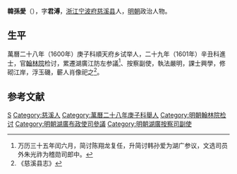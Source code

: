 '''韓孫愛'''（{{bd|？||？|catIdx=}}），字'''君溥'''，[[浙江|浙江]][[宁波府|宁波府]][[慈溪县|慈溪县]]人，[[明朝|明朝]]政治人物。

== 生平 ==
萬曆二十八年（1600年）庚子科順天府乡试举人，二十九年（1601年）辛丑科進士，官[[翰林院|翰林院]]检讨，累遷湖廣江防左参議<ref>万历三十五年闰六月，简讨陈翔龙复任，升简讨韩孙爱为湖广参议，文选司员外朱光祚为稽勋司郎中。</ref>、按察副使，執法嚴明，課士興學，修砌江岸，浮玉磯，蘄人肖像祀之<ref>《慈溪县志》</ref>。

==参考文献==
{{reflist}}

{{萬曆二十九年辛丑科殿試金榜}}

{{Authority control}}

{{DEFAULTSORT:}}
[[Category:韩姓|S]]
[[Category:慈溪人|Category:慈溪人]]
[[Category:萬曆二十八年庚子科舉人|Category:萬曆二十八年庚子科舉人]]
[[Category:明朝翰林院检讨|Category:明朝翰林院检讨]]
[[Category:明朝湖廣布政使司參議|Category:明朝湖廣布政使司參議]]
[[Category:明朝湖廣按察司副使|Category:明朝湖廣按察司副使]]
